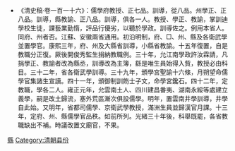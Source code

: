 *《清史稿·卷一百一十六》：儒學府教授、正七品。訓導，從八品。州學正、正八品。訓導，縣教諭、正八品。訓導，俱各一人。教授、學正、教諭，掌訓迪學校生徒，課藝業勤惰，評品行優劣，以聽於學政。訓導佐之。例用本省人。同府、州者否。江蘇、安徽兩省通用。初沿明制，府、□、州、縣及各衛武學並置學官。康熙三年，府、州及大縣省訓導，小縣省教諭。十五年復置，自是教職分正復。厥後開俊秀監生捐納教職例。三十年，允江南學政許汝霖請，凡捐學正、教諭者改為縣丞，訓導改為主簿，繇是唯生員始得入貲，教授必由科目。三十二年，省各衛武學訓導。三十九年，頒學宮聖諭十六條，月朔望命儒學官集諸生宣讀。四十一年，頒御制訓飭士子文，命學宮鑱石。四十二年，定教職，學各二人。雍正元年，允雲南土人、四川建昌番夷、湖南永綏等處建立義學，嗣是改土歸流，塞外荒區漸次俱設儒學。明年，置雲南井學訓導，井學自此始。又明年，省都司儒學、京衛武學教授，滿洲生員並歸漢官月課。十三年，定府、州、縣儒學官品秩。如前所列。光緒三十年後，科舉既罷，各省教職缺出不補。時議改置文廟官，不果。

[[Category:清朝地方学官|縣]]
[[Category:清朝县份|Category:清朝县份]]